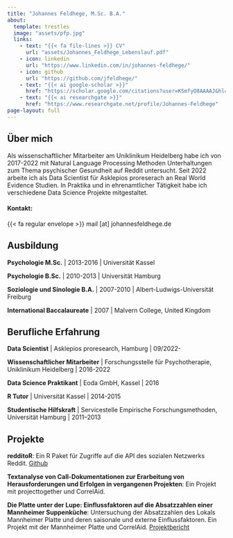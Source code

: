 ```yaml
---
title: "Johannes Feldhege, M.Sc. B.A."
about: 
  template: trestles
  image: "assets/pfp.jpg"
  links:
    - text: "{{< fa file-lines >}} CV"
      url: "assets/Johannes_Feldhege_Lebenslauf.pdf"
    - icon: linkedin
      url: "https://www.linkedin.com/in/johannes-feldhege/"
    - icon: github
      url: "https://github.com/jfeldhege/"
    - text: "{{< ai google-scholar >}}"
      href: "https://scholar.google.com/citations?user=KSmfyO8AAAAJ&hl=de"
    - text: "{{< ai researchgate >}}"
      href: "https://www.researchgate.net/profile/Johannes-Feldhege"
page-layout: full
---
```


## Über mich

Als wissenschaftlicher Mitarbeiter am Uniklinikum Heidelberg habe ich von 2017-2022 mit Natural Language Processing Methoden Unterhaltungen zum Thema psychischer Gesundheit auf Reddit untersucht. Seit 2022 arbeite ich als Data Scientist für Asklepios proreserach an Real World Evidence Studien. In Praktika und in ehrenamtlicher Tätigkeit habe ich verschiedene Data Science Projekte mitgestaltet.

#### Kontakt:

{{< fa regular envelope >}}  mail \[at\] johannesfeldhege.de

## Ausbildung

**Psychologie M.Sc.** \| 2013-2016 \| Universität Kassel

**Psychologie B.Sc.** \| 2010-2013 \| Universität Hamburg

**Soziologie und Sinologie B.A.** \| 2007-2010 \| Albert-Ludwigs-Universität Freiburg

**International Baccalaureate** \| 2007 \| Malvern College, United Kingdom

## Berufliche Erfahrung

**Data Scientist** \| Asklepios proresearch, Hamburg \| 09/2022-

**Wissenschaftlicher Mitarbeiter** \| Forschungsstelle für Psychotherapie, Uniklinikum Heidelberg \| 2016-2022

**Data Science Praktikant** \| Eoda GmbH, Kassel \| 2016

**R Tutor** \| Universität Kassel \| 2014-2015

**Studentische Hilfskraft** \| Servicestelle Empirische Forschungsmethoden, Universität Hamburg \| 2011--2013

## Projekte

**redditoR**: Ein R Paket für Zugriffe auf die API des sozialen Netzwerks Reddit. [Github](https://github.com/jfeldhege/redditoR)

**Textanalyse von Call-Dokumentationen zur Erarbeitung von Herausforderungen und Erfolgen in vergangenen Projekten**: Ein Projekt mit projecttogether und CorrelAid.

**Die Platte unter der Lupe: Einflussfaktoren auf die Absatzzahlen einer Mannheimer Suppenküche**: Untersuchung der Absatzzahlen des Lokals Mannheimer Platte und deren saisonale und externe Einflussfaktoren. Ein Projekt mit der Mannheimer Platte und CorrelAid. [Projektbericht](http://dx.doi.org/10.31219/osf.io/3zsn6)
